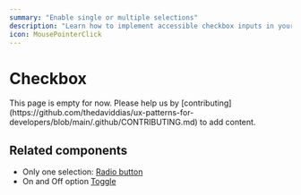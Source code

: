 ```yaml
---
summary: "Enable single or multiple selections"
description: "Learn how to implement accessible checkbox inputs in your web applications. Discover best practices for multiple selection controls, states handling, and accessibility."
icon: MousePointerClick
---
```



# Checkbox

<Callout type="warning">
  This page is empty for now. Please help us by
  [contributing](https://github.com/thedaviddias/ux-patterns-for-developers/blob/main/.github/CONTRIBUTING.md)
  to add content.
</Callout>

## Related components

- Only one selection: [Radio button](/patterns/forms/radio)
- On and Off option [Toggle](/patterns/forms/toggle)
